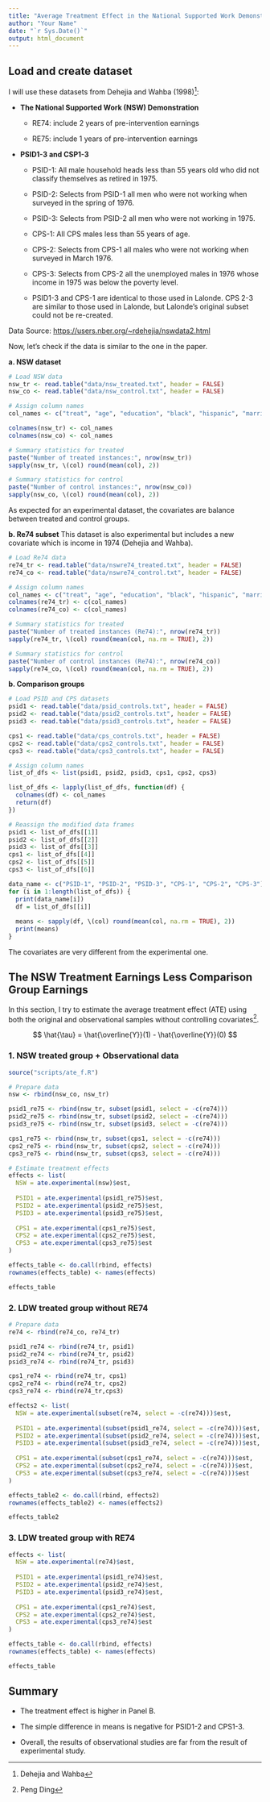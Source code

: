 ```yaml
---
title: "Average Treatment Effect in the National Supported Work Demonstration"
author: "Your Name"
date: "`r Sys.Date()`"
output: html_document
---
```


## Load and create dataset

I will use these datasets from Dehejia and Wahba (1998)[^1]:

[^1]: Dehejia and Wahba

-   **The National Supported Work (NSW) Demonstration**

    -   RE74: include 2 years of pre-intervention earnings

    -   RE75: include 1 years of pre-intervention earnings

-   **PSID1-3 and CSP1-3**

    -   PSID-1: All male household heads less than 55 years old who did not classify themselves as retired in 1975.

    -   PSID-2: Selects from PSID-1 all men who were not working when surveyed in the spring of 1976.

    -   PSID-3: Selects from PSID-2 all men who were not working in 1975.

    -   CPS-1: All CPS males less than 55 years of age.

    -   CPS-2: Selects from CPS-1 all males who were not working when surveyed in March 1976.

    -   CPS-3: Selects from CPS-2 all the unemployed males in 1976 whose income in 1975 was below the poverty level.

    -   PSID1-3 and CPS-1 are identical to those used in Lalonde. CPS 2-3 are similar to those used in Lalonde, but Lalonde’s original subset could not be re-created.

Data Source: <https://users.nber.org/~rdehejia/nswdata2.html>

Now, let's check if the data is similar to the one in the paper.

**a. NSW dataset**

```r
# Load NSW data
nsw_tr <- read.table("data/nsw_treated.txt", header = FALSE)
nsw_co <- read.table("data/nsw_control.txt", header = FALSE)

# Assign column names
col_names <- c("treat", "age", "education", "black", "hispanic", "married", "nodegree", "re75", "re78")

colnames(nsw_tr) <- col_names
colnames(nsw_co) <- col_names
```

```r
# Summary statistics for treated
paste("Number of treated instances:", nrow(nsw_tr))
sapply(nsw_tr, \(col) round(mean(col), 2))

# Summary statistics for control
paste("Number of control instances:", nrow(nsw_co))
sapply(nsw_co, \(col) round(mean(col), 2))
```

As expected for an experimental dataset, the covariates are balance between treated and control groups.

**b. Re74 subset** This dataset is also experimental but includes a new covariate which is income in 1974 (Dehejia and Wahba).

```r
# Load Re74 data
re74_tr <- read.table("data/nswre74_treated.txt", header = FALSE)
re74_co <- read.table("data/nswre74_control.txt", header = FALSE)

# Assign column names
col_names <- c("treat", "age", "education", "black", "hispanic", "married", "nodegree", "re74", "re75", "re78")
colnames(re74_tr) <- c(col_names)
colnames(re74_co) <- c(col_names)

```

```r
# Summary statistics for treated
paste("Number of treated instances (Re74):", nrow(re74_tr))
sapply(re74_tr, \(col) round(mean(col, na.rm = TRUE), 2))

# Summary statistics for control
paste("Number of control instances (Re74):", nrow(re74_co))
sapply(re74_co, \(col) round(mean(col, na.rm = TRUE), 2))
```

**b. Comparison groups**

```r
# Load PSID and CPS datasets
psid1 <- read.table("data/psid_controls.txt", header = FALSE)
psid2 <- read.table("data/psid2_controls.txt", header = FALSE)
psid3 <- read.table("data/psid3_controls.txt", header = FALSE)

cps1 <- read.table("data/cps_controls.txt", header = FALSE)
cps2 <- read.table("data/cps2_controls.txt", header = FALSE)
cps3 <- read.table("data/cps3_controls.txt", header = FALSE)
```

```r
# Assign column names
list_of_dfs <- list(psid1, psid2, psid3, cps1, cps2, cps3)

list_of_dfs <- lapply(list_of_dfs, function(df) {
  colnames(df) <- col_names
  return(df)
})

# Reassign the modified data frames
psid1 <- list_of_dfs[[1]]
psid2 <- list_of_dfs[[2]]
psid3 <- list_of_dfs[[3]]
cps1 <- list_of_dfs[[4]]
cps2 <- list_of_dfs[[5]]
cps3 <- list_of_dfs[[6]]
```

```r
data_name <- c("PSID-1", "PSID-2", "PSID-3", "CPS-1", "CPS-2", "CPS-3")
for (i in 1:length(list_of_dfs)) {
  print(data_name[i])
  df = list_of_dfs[[i]]
  
  means <- sapply(df, \(col) round(mean(col, na.rm = TRUE), 2))
  print(means)
}
```

The covariates are very different from the experimental one.

## The NSW Treatment Earnings Less Comparison Group Earnings

In this section, I try to estimate the average treatment effect (ATE) using both the original and observational samples without controlling covariates[^2].

[^2]: Peng Ding

$$
\hat{\tau} = \hat{\overline{Y}}(1) - \hat{\overline{Y}}(0)
$$

### 1. NSW treated group + Observational data

```r
source("scripts/ate_f.R")
```

```r
# Prepare data
nsw <- rbind(nsw_co, nsw_tr)

psid1_re75 <- rbind(nsw_tr, subset(psid1, select = -c(re74)))
psid2_re75 <- rbind(nsw_tr, subset(psid2, select = -c(re74)))
psid3_re75 <- rbind(nsw_tr, subset(psid3, select = -c(re74)))

cps1_re75 <- rbind(nsw_tr, subset(cps1, select = -c(re74)))
cps2_re75 <- rbind(nsw_tr, subset(cps2, select = -c(re74)))
cps3_re75 <- rbind(nsw_tr, subset(cps3, select = -c(re74)))
```

```r
# Estimate treatment effects
effects <- list(
  NSW = ate.experimental(nsw)$est,
  
  PSID1 = ate.experimental(psid1_re75)$est,
  PSID2 = ate.experimental(psid2_re75)$est,
  PSID3 = ate.experimental(psid3_re75)$est,
  
  CPS1 = ate.experimental(cps1_re75)$est,
  CPS2 = ate.experimental(cps2_re75)$est,
  CPS3 = ate.experimental(cps3_re75)$est
)
```

```r
effects_table <- do.call(rbind, effects)
rownames(effects_table) <- names(effects)

effects_table
```

### 2. LDW treated group without RE74

```r
# Prepare data
re74 <- rbind(re74_co, re74_tr)

psid1_re74 <- rbind(re74_tr, psid1)
psid2_re74 <- rbind(re74_tr, psid2)
psid3_re74 <- rbind(re74_tr, psid3)

cps1_re74 <- rbind(re74_tr, cps1)
cps2_re74 <- rbind(re74_tr, cps2)
cps3_re74 <- rbind(re74_tr,cps3)
```

```r
effects2 <- list(
  NSW = ate.experimental(subset(re74, select = -c(re74)))$est,
  
  PSID1 = ate.experimental(subset(psid1_re74, select = -c(re74)))$est,
  PSID2 = ate.experimental(subset(psid2_re74, select = -c(re74)))$est,
  PSID3 = ate.experimental(subset(psid3_re74, select = -c(re74)))$est,
  
  CPS1 = ate.experimental(subset(cps1_re74, select = -c(re74)))$est,
  CPS2 = ate.experimental(subset(cps2_re74, select = -c(re74)))$est,
  CPS3 = ate.experimental(subset(cps3_re74, select = -c(re74)))$est
)

```

```r
effects_table2 <- do.call(rbind, effects2)
rownames(effects_table2) <- names(effects2)

effects_table2
```

### 3. LDW treated group with RE74

```r
effects <- list(
  NSW = ate.experimental(re74)$est,
  
  PSID1 = ate.experimental(psid1_re74)$est,
  PSID2 = ate.experimental(psid2_re74)$est,
  PSID3 = ate.experimental(psid3_re74)$est,
  
  CPS1 = ate.experimental(cps1_re74)$est,
  CPS2 = ate.experimental(cps2_re74)$est,
  CPS3 = ate.experimental(cps3_re74)$est
)

```

```r
effects_table <- do.call(rbind, effects)
rownames(effects_table) <- names(effects)

effects_table
```

## Summary

-   The treatment effect is higher in Panel B.

-   The simple difference in means is negative for PSID1-2 and CPS1-3.

-   Overall, the results of observational studies are far from the result of experimental study.
